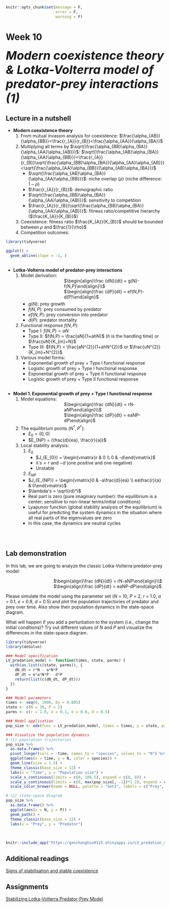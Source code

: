 ```r
knitr::opts_chunk$set(message = F, 
                      error = F, 
                      warning = F)

```

# Week 10 {-} 
<div style = "font-size: 28pt"> **_Modern coexistence theory & Lotka-Volterra model of predator-prey interactions (1)_**</div>

## Lecture in a nutshell {-}

* **Modern coexistence theory**
    1. From mutual invasion analysis for coexistence: $\frac{\alpha_{AB}}{\alpha_{BB}}<\frac{r_{A}}{r_{B}}<\frac{\alpha_{AA}}{\alpha_{BA}}$ 
    2. Multiplying all terms by $\sqrt{\frac{\alpha_{BB}\alpha_{BA}}{\alpha_{AA}\alpha_{AB}}}$: 
    $\sqrt{\frac{\alpha_{AB}\alpha_{BA}}{\alpha_{AA}\alpha_{BB}}}<\frac{r_{A}}{r_{B}}\sqrt{\frac{\alpha_{BB}\alpha_{BA}}{\alpha_{AA}\alpha_{AB}}}<\sqrt{\frac{\alpha_{AA}\alpha_{BB}}{\alpha_{AB}\alpha_{BA}}}$
        * $\sqrt{\frac{\alpha_{AB}\alpha_{BA}}{\alpha_{AA}\alpha_{BB}}}$: niche overlap ($\rho$) (niche difference: $1-\rho$)
        * $\frac{r_{A}}{r_{B}}$: demographic ratio
        * $\sqrt{\frac{\alpha_{BB}\alpha_{BA}}{\alpha_{AA}\alpha_{AB}}}$: sensitivity to competition
        * $\frac{r_{A}}{r_{B}}\sqrt{\frac{\alpha_{BB}\alpha_{BA}}{\alpha_{AA}\alpha_{AB}}}$: fitness ratio/competitive hierarchy ($\frac{K_{A}}{K_{B}}$)
    3. Coexistence: fitness ratio $\frac{K_{A}}{K_{B}}$ should be bounded between $\rho$ and $\frac{1}{\rho}$ 
    4. Competition outcomes:
    
```r
library(tidyverse)

ggplot() + 
  geom_abline(slope = -1, )


```

<div style="height:1px ;"><br></div>

* **Lotka-Volterra model of predator-prey interactions**
    1. Model derivation:
<div style="margin-left: 30%;">$\begin{align}\frac {dN}{dt} = g(N)-f(N,P)\end{align}\\$</div>
<div style="margin-left: 30%; margin-bottom: 5px;">$\begin{align}\frac {dP}{dt} = ef(N,P)-d(P)\end{align}$</div>
        * $g(N)$: prey growth
        * $f(N,P)$: prey consumed by predator
        * $ef(N,P)$: prey conversion into predator
        * $d(P)$: predator mortality
    2. Functional response $f(N,P)$:
        * Type I: $f(N,P) = aN$
        * Type II: $f(N,P) = \frac{aN}{1+ahN}$ (_h_ is the handling time) or $\frac{uN}{K_{m}+N}$
        * Type III: $f(N,P) = \frac{aN^{2}}{1+ahN^{2}}$ or $\frac{uN^{2}}{K_{m}+N^{2}}$
    3. Various model forms:
        * Exponential growth of prey + Type I functional response
        * Logistic growth of prey + Type I functional response
        * Exponential growth of prey + Type II functional response
        * Logistic growth of prey + Type II functional response

<div style="height:1px ;"><br></div>
* **Model 1. Exponential growth of prey + Type I functional response**
    1. Model equations:
<div style="margin-left: 30%;">$\begin{align}\frac {dN}{dt} = rN-aNP\end{align}\\$</div>
<div style="margin-left: 30%; margin-bottom: 5px;">$\begin{align}\frac {dP}{dt} = eaNP-dP\end{align}$</div>
    2. The equilibrium points $(N^{*}, P^{*})$:
        * $E_{0} = (0, 0)$
        * $E_{NP} = (\frac{d}{ea}, \frac{r}{a})$
    3. Local stability analysis:
        1. $E_{0}$
            * $J_{E_{0}} = \begin{vmatrix}r & 0 \\ 0 & -d\end{vmatrix}$
            * $\lambda's = r$ and $-d$ (one positive and one negative)
            * Unstable
        2. $E_{NP}$
        * $J_{E_{NP}} = \begin{vmatrix}0 &  -a\frac{d}{ea} \\ ea\frac{r}{a} & 0\end{vmatrix}$
        * $\lambda's = \sqrt{rd}*i$ 
        * Real part is zero (pure imaginary number): the equilibrium is a center; sensitive to non-linear terms/initial conditions)
        * Lyapunov function (global stability analysis of the equilibrium) is useful for predicting the system dynamics in the situation where all real parts of the eigenvalues are zero 
        * In this case, the dynamics are neutral cycles

<div style="height:1px ;"><br></div>    
<br>

## Lab demonstration {-}

In this lab, we are going to analyze the classic Lotka-Volterra predator-prey model:

<div style="margin-left: 30%;">$\begin{align}\frac {dN}{dt} = rN-aNP\end{align}\\$</div>
<div style="margin-left: 30%; margin-bottom: 5px;">$\begin{align}\frac {dP}{dt} = eaNP-dP\end{align}$</div>

Please simulate the model using the parameter set (_N_ = 10, _P_ = 2, _r_ = 1.0, _a_ = 0.1, _e_ = 0.8, _d_ = 0.5) and plot the population trajectories of predator and prey over time. Also show their population dynamics in the state-space diagram.

What will happen if you add a perturbation to the system (i.e., change the initial conditions)? Try out different values of _N_ and _P_ and visualize the differences in the state-space diagram.

```r
library(tidyverse)
library(deSolve)

### Model specification
LV_predation_model <- function(times, state, parms) {
  with(as.list(c(state, parms)), {
    dN_dt = r*N - a*N*P
    dP_dt = e*a*N*P - d*P
    return(list(c(dN_dt, dP_dt)))  
  })
}

### Model parameters
times <- seq(0, 1000, by = 0.005)
state <- c(N = 10, P = 2)
parms <- c(r = 1.0, a = 0.1, e = 0.8, d = 0.5)

### Model application
pop_size <- ode(func = LV_predation_model, times = times, y = state, parms = parms)

### Visualize the population dynamics
# (1) population trajectories
pop_size %>%
  as.data.frame() %>%
  pivot_longer(cols = -time, names_to = "species", values_to = "N") %>%
  ggplot(aes(x = time, y = N, color = species)) + 
  geom_line(size = 1.5) +
  theme_classic(base_size = 12) +
  labs(x = "Time", y = "Population size") +
  scale_x_continuous(limits = c(0, 100.5), expand = c(0, 0)) +
  scale_y_continuous(limits = c(0, max(pop_size[, -1])*1.2), expand = c(0, 0)) +
  scale_color_brewer(name = NULL, palette = "Set1", labels = c("Prey", "Predator"))

# (2) state-space diagram
pop_size %>%
  as.data.frame() %>%
  ggplot(aes(x = N, y = P)) + 
  geom_path() + 
  theme_classic(base_size = 12) +
  labs(x = "Prey", y = "Predator")

```
<br>

<style>
iframe {border: 0;}
</style>

<!-- Here is a shiny app for the Lotka-Volterra predator-prey model. Feel free to play around with different parameter inputs and see how the system dynamics change accordingly. -->

```r
knitr::include_app("https://genchanghsu0115.shinyapps.io/LV_predation_mod_shinyapp/", height = "700px")
```

## Additional readings {-}

[Signs of stabilisation and stable coexistence](./Additional readings/Broekman_et_al_2019_Eco_Let.pdf){target="_blank"}
<br>

## Assignments {-}

[Stabilizing Lotka-Volterra Predator-Prey Model](./Assignments/Week10_LV Predation Model.pdf){target="_blank"}

<!-- [Suggested Solutions](./Assignments/Week10_LV Predation Model_with_Solutions.pdf){target="_blank"} -->
